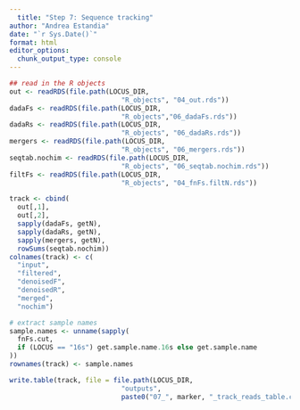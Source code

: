 ```yaml
---
  title: "Step 7: Sequence tracking"
author: "Andrea Estandia"
date: "`r Sys.Date()`"
format: html
editor_options: 
  chunk_output_type: console
---
```


```r
## read in the R objects
out <- readRDS(file.path(LOCUS_DIR, 
                            "R_objects", "04_out.rds"))
dadaFs <- readRDS(file.path(LOCUS_DIR, 
                            "R_objects","06_dadaFs.rds"))
dadaRs <- readRDS(file.path(LOCUS_DIR, 
                            "R_objects", "06_dadaRs.rds"))
mergers	<- readRDS(file.path(LOCUS_DIR, 
                            "R_objects", "06_mergers.rds"))
seqtab.nochim <- readRDS(file.path(LOCUS_DIR, 
                            "R_objects", "06_seqtab.nochim.rds"))
filtFs <- readRDS(file.path(LOCUS_DIR, 
                            "R_objects", "04_fnFs.filtN.rds"))

track <- cbind(
  out[,1],
  out[,2],
  sapply(dadaFs, getN),
  sapply(dadaRs, getN),
  sapply(mergers, getN),
  rowSums(seqtab.nochim))
colnames(track) <- c(
  "input", 
  "filtered",
  "denoisedF",
  "denoisedR",
  "merged",
  "nochim")

# extract sample names 
sample.names <- unname(sapply(
  fnFs.cut,
  if (LOCUS == "16s") get.sample.name.16s else get.sample.name
))
rownames(track) <- sample.names

write.table(track, file = file.path(LOCUS_DIR, 
                            "outputs",
                            paste0("07_", marker, "_track_reads_table.csv")))
```